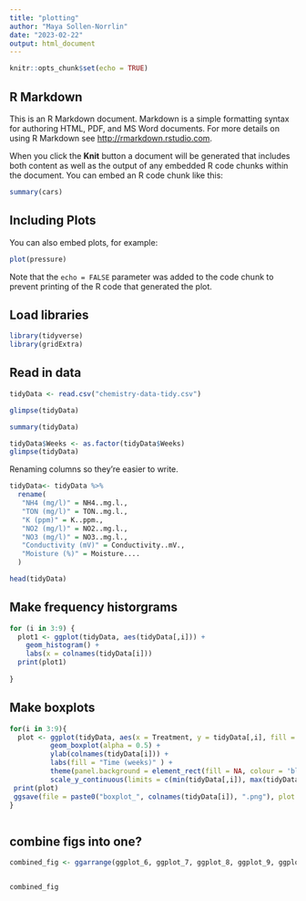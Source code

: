 ```yaml
---
title: "plotting"
author: "Maya Sollen-Norrlin"
date: "2023-02-22"
output: html_document
---
```


```r
knitr::opts_chunk$set(echo = TRUE)
```

## R Markdown

This is an R Markdown document. Markdown is a simple formatting syntax for authoring HTML, PDF, and MS Word documents. For more details on using R Markdown see <http://rmarkdown.rstudio.com>.

When you click the **Knit** button a document will be generated that includes both content as well as the output of any embedded R code chunks within the document. You can embed an R code chunk like this:

```r
summary(cars)
```

## Including Plots

You can also embed plots, for example:

```r
plot(pressure)
```

Note that the `echo = FALSE` parameter was added to the code chunk to prevent printing of the R code that generated the plot.


## Load libraries
```r
library(tidyverse)
library(gridExtra)

```

## Read in data
```r

tidyData <- read.csv("chemistry-data-tidy.csv")

```

```r
glimpse(tidyData)

```
```r

summary(tidyData)

```
```r
tidyData$Weeks <- as.factor(tidyData$Weeks)
glimpse(tidyData)
```
 
Renaming columns so they're easier to write.
```r

tidyData<- tidyData %>% 
  rename(
   "NH4 (mg/l)" = NH4..mg.l.,
   "TON (mg/l)" = TON..mg.l.,
   "K (ppm)" = K..ppm.,
   "NO2 (mg/l)" = NO2..mg.l.,
   "NO3 (mg/l)" = NO3..mg.l.,
   "Conductivity (mV)" = Conductivity..mV.,
   "Moisture (%)" = Moisture....
  )

head(tidyData)


```


## Make frequency historgrams
```r

for (i in 3:9) {
  plot1 <- ggplot(tidyData, aes(tidyData[,i])) +
    geom_histogram() +
    labs(x = colnames(tidyData[i]))
  print(plot1)
  
}
```


## Make boxplots
```r

for(i in 3:9){
  plot <- ggplot(tidyData, aes(x = Treatment, y = tidyData[,i], fill = Weeks)) +
          geom_boxplot(alpha = 0.5) + 
          ylab(colnames(tidyData[i])) +
          labs(fill = "Time (weeks)" ) +
          theme(panel.background = element_rect(fill = NA, colour = 'black')) +
          scale_y_continuous(limits = c(min(tidyData[,i]), max(tidyData[,i])))
 print(plot)
 ggsave(file = paste0("boxplot_", colnames(tidyData[i]), ".png"), plot = plot)
}


```
 
```r


```

## combine figs into one?
```r


combined_fig <- ggarrange(ggplot_6, ggplot_7, ggplot_8, ggplot_9, ggplot_10, ggplot_11, ggplot_12, common.legend = TRUE, legend = "bottom")


combined_fig
 
 
``` 


##
```r


```


```r




```
